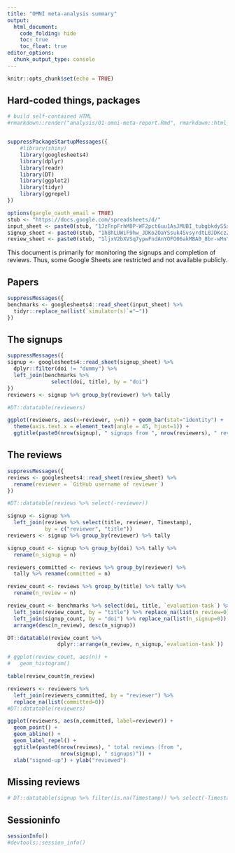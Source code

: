 ```yaml
---
title: "OMNI meta-analysis summary"
output:
  html_document:
    code_folding: hide
    toc: true
    toc_float: true
editor_options: 
  chunk_output_type: console
---
```


```r
knitr::opts_chunk$set(echo = TRUE)
```


## Hard-coded things, packages


```r

# build self-contained HTML
#rmarkdown::render("analysis/01-omni-meta-report.Rmd", rmarkdown::html_document())


suppressPackageStartupMessages({
    #library(shiny)
    library(googlesheets4)
    library(dplyr)
    library(readr)
    library(DT)
    library(ggplot2)
    library(tidyr)
    library(ggrepel)
})

options(gargle_oauth_email = TRUE)
stub <- "https://docs.google.com/spreadsheets/d/"
input_sheet <- paste0(stub, "1JzFnpFrhM8P-WF2pct6uu1AsJMUBI_tubgbkdyS5aV8") # open
signup_sheet <- paste0(stub, "1h8hLUWiF9hw_JDKo2OaYSsuk4SvsyrdtL0JDKczZJFo") # restricted
review_sheet <- paste0(stub, "1ljxV2bXVSq7ypwFndAnYOFO06akMBA0_8br-wMnYxR8") # restricted
```

This document is primarily for monitoring the signups and completion of reviews. Thus, some Google Sheets are restricted and not available publicly.

## Papers


```r
suppressMessages({
benchmarks <- googlesheets4::read_sheet(input_sheet) %>%
  tidyr::replace_na(list(`simulator(s)`="–"))
})
```


## The signups

```r
suppressMessages({
signup <- googlesheets4::read_sheet(signup_sheet) %>%
  dplyr::filter(doi != "dummy") %>% 
  left_join(benchmarks %>% 
              select(doi, title), by = "doi")
})
reviewers <- signup %>% group_by(reviewer) %>% tally

#DT::datatable(reviewers)

ggplot(reviewers, aes(x=reviewer, y=n)) + geom_bar(stat="identity") +
  theme(axis.text.x = element_text(angle = 45, hjust=1)) +
  ggtitle(paste0(nrow(signup), " signups from ", nrow(reviewers), " reviewers"))
```

## The reviews


```r
suppressMessages({
reviews <- googlesheets4::read_sheet(review_sheet) %>% 
  rename(reviewer = `GitHub username of reviewer`)
})

#DT::datatable(reviews %>% select(-reviewer))

signup <- signup %>% 
  left_join(reviews %>% select(title, reviewer, Timestamp),
            by = c("reviewer", "title"))
reviewers <- signup %>% group_by(reviewer) %>% tally

signup_count <- signup %>% group_by(doi) %>% tally %>%
  rename(n_signup = n)

reviewers_committed <- reviews %>% group_by(reviewer) %>% 
  tally %>% rename(committed = n)

review_count <- reviews %>% group_by(title) %>% tally %>% 
  rename(n_review = n)

review_count <- benchmarks %>% select(doi, title, `evaluation-task`) %>% 
  left_join(review_count, by = "title") %>% replace_na(list(n_review=0)) %>%
  left_join(signup_count, by = "doi") %>% replace_na(list(n_signup=0)) %>%
  arrange(desc(n_review), desc(n_signup))

DT::datatable(review_count %>% 
                dplyr::arrange(n_review, n_signup,`evaluation-task`))

# ggplot(review_count, aes(n)) +
#   geom_histogram()

table(review_count$n_review)

reviewers <- reviewers %>% 
  left_join(reviewers_committed, by = "reviewer") %>%
  replace_na(list(committed=0))
#DT::datatable(reviewers)

ggplot(reviewers, aes(n,committed, label=reviewer)) +
  geom_point() +
  geom_abline() +
  geom_label_repel() + 
  ggtitle(paste0(nrow(reviews), " total reviews (from ", 
                 nrow(signup), " signups)")) +
  xlab("signed-up") + ylab("reviewed")
```


## Missing reviews

```r
# DT::datatable(signup %>% filter(is.na(Timestamp)) %>% select(-Timestamp))
```

<!-- ## Simulators -->


<!-- ```{r simulators} -->
<!-- suppressMessages({ -->
<!-- benchmarks <- googlesheets4::read_sheet(input_sheet) %>% -->
<!--   tidyr::replace_na(list(`simulator(s)`="–")) -->
<!-- }) -->

<!-- sims <- benchmarks$`simulator(s)` -->
<!-- sims <- lapply(sims, strsplit, ", ") %>% unlist %>% -->
<!--   table %>% sort(decreasing = TRUE) -->

<!-- ggplot(data.frame(simulator=names(sims), n=as.integer(sims)) %>% -->
<!--          dplyr::filter(!(simulator == "–")), -->
<!--        aes(x=simulator, y=n)) + geom_bar(stat="identity") + -->
<!--   theme(axis.text.x = element_text(angle = 45, hjust=1)) + -->
<!--   ggtitle(paste0(nrow(benchmarks), " benchmarks; ", -->
<!--                  sum(benchmarks$`simulator(s)`=="–"), " using simulation")) -->
<!-- ``` -->



## Sessioninfo
```r
sessionInfo()
#devtools::session_info()
```


